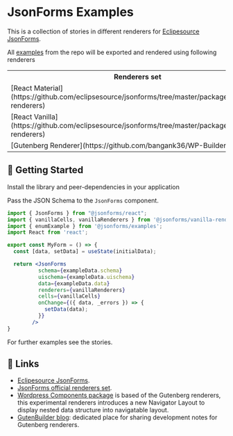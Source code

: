 
<Meta title="Introduction" />

# JsonForms Examples

This is a collection of stories in different renderers for [Eclipesource JsonForms](https://github.com/eclipsesource/jsonforms).

All [examples](https://github.com/eclipsesource/jsonforms/tree/master/packages/examples) from the repo will be exported and rendered using following renderers

<table>
    <tr>
        <th>Renderers set</th>
        <th>Status</th>
        <th>Base</th>
    </tr>
    <tr>
        <td>[React Material](https://github.com/eclipsesource/jsonforms/tree/master/packages/material-renderers)</td>
        <td>Official</td>
        <td>React</td>
    </tr>
    <tr>
        <td>[React Vanilla](https://github.com/eclipsesource/jsonforms/tree/master/packages/vanilla-renderers)</td>
        <td>Official</td>
        <td>React</td>
    </tr>
    <tr>
        <td>[Gutenberg Renderer](https://github.com/bangank36/WP-Builder)</td>
        <td>Experimental</td>
        <td>React</td>
    </tr>
</table>

## 🚀 Getting Started

Install the library and peer-dependencies in your application

Pass the JSON Schema to the `JsonForms` component.

```jsx
import { JsonForms } from "@jsonforms/react";
import { vanillaCells, vanillaRenderers } from '@jsonforms/vanilla-renderers';
import { enumExample } from '@jsonforms/examples'; 
import React from 'react';

export const MyForm = () => {
  const [data, setData] = useState(initialData);

  return <JsonForms
          schema={exampleData.schema}
          uischema={exampleData.uischema}
          data={exampleData.data}
          renderers={vanillaRenderers}
          cells={vanillaCells}
          onChange={({ data, _errors }) => {
            setData(data);
          }}
        />
}
```

For further examples see the stories.

## 🔗 Links

- [Eclipesource JsonForms](https://github.com/eclipsesource/jsonforms).
- [JsonForms official renderers set](https://jsonforms.io/docs/renderer-sets/).
- [Wordpress Components package](https://github.com/WordPress/gutenberg/tree/trunk/packages/components) is based of the Gutenberg renderers, this experimental renderers introduces a new Navigator Layout to display nested data structure into navigatable layout.
- [GutenBuilder blog](https://gutenbuilder.wordpress.com/): dedicated place for sharing development notes for Gutenberg renderers.